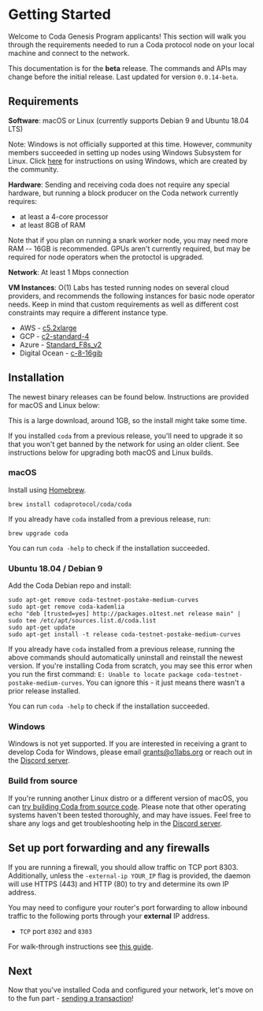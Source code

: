 
# Getting Started

Welcome to Coda Genesis Program applicants! This section will walk you through the requirements needed to run a Coda protocol node on your local machine and connect to the network.

<Alert>

  This documentation is for the **beta** release. The commands and APIs may change before the initial release. Last updated for version `0.0.14-beta`.

</Alert>

## Requirements

**Software**: macOS or Linux (currently supports Debian 9 and Ubuntu 18.04 LTS)

Note: Windows is not officially supported at this time. However, community members succeeded in setting up nodes using Windows Subsystem for Linux. Click [here](https://codawiki.com/index.php?title=Coda_on_Windows) for instructions on using Windows, which are created by the community.

**Hardware**: Sending and receiving coda does not require any special hardware, but running a block producer on the Coda network currently requires:

- at least a 4-core processor
- at least 8GB of RAM

Note that if you plan on running a snark worker node, you may need more RAM -- 16GB is recommended. GPUs aren't currently required, but may be required for node operators when the protoctol is upgraded.

**Network**: At least 1 Mbps connection

**VM Instances**:
O(1) Labs has tested running nodes on several cloud providers, and recommends the following instances for basic node operator needs. Keep in mind that custom requirements as well as different cost constraints may require a different instance type.

- AWS - [c5.2xlarge](https://www.ec2instances.info/?filter=c5.2xl&region=us-west-2&cost_duration=daily&selected=c5.2xlarge)
- GCP - [c2-standard-4](https://cloud.google.com/compute/docs/machine-types)
- Azure - [Standard_F8s_v2](https://docs.microsoft.com/en-us/azure/virtual-machines/windows/sizes-compute#fsv2-series-1)
- Digital Ocean - [c-8-16gib](https://cloud.digitalocean.com/droplets/new?size=c-8-16gib)

## Installation

The newest binary releases can be found below. Instructions are provided for macOS and Linux below:

This is a large download, around 1GB, so the install might take some time.

<Alert kind="warning">

  If you installed `coda` from a previous release, you'll need to upgrade it so that you won't get banned by the network for using an older client. See instructions below for upgrading both macOS and Linux builds.

</Alert>

### macOS

Install using [Homebrew](https://brew.sh).
```
brew install codaprotocol/coda/coda
```

If you already have `coda` installed from a previous release, run:
```
brew upgrade coda
```

You can run `coda -help` to check if the installation succeeded.

### Ubuntu 18.04 / Debian 9

Add the Coda Debian repo and install:

```
sudo apt-get remove coda-testnet-postake-medium-curves
sudo apt-get remove coda-kademlia
echo "deb [trusted=yes] http://packages.o1test.net release main" | sudo tee /etc/apt/sources.list.d/coda.list
sudo apt-get update
sudo apt-get install -t release coda-testnet-postake-medium-curves
```

If you already have `coda` installed from a previous release, running the above commands should automatically uninstall and reinstall the newest version. If you're installing Coda from scratch, you may see this error when you run the first command: `E: Unable to locate package coda-testnet-postake-medium-curves`. You can ignore this - it just means there wasn't a prior release installed.

You can run `coda -help` to check if the installation succeeded.

### Windows

Windows is not yet supported. If you are interested in receiving a grant to develop Coda for Windows, please email grants@o1labs.org or reach out in the [Discord server](https://bit.ly/CodaDiscord).

### Build from source

If you're running another Linux distro or a different version of macOS, you can [try building Coda from source code](https://github.com/CodaProtocol/coda/blob/master/README-dev.md#building-coda). Please note that other operating systems haven't been tested thoroughly, and may have issues. Feel free to share any logs and get troubleshooting help in the [Discord server](https://bit.ly/CodaDiscord).

## Set up port forwarding and any firewalls

If you are running a firewall, you should allow traffic on TCP port 8303. Additionally, unless the `-external-ip YOUR_IP` flag is provided, the daemon will use HTTPS (443) and HTTP (80) to try and determine its own IP address.

You may need to configure your router's port forwarding to allow inbound traffic to the following ports through your **external** IP address.

- `TCP` port `8302` and `8303`

For walk-through instructions see [this guide](/docs/troubleshooting/#port-forwarding).

## Next
 
Now that you've installed Coda and configured your network, let's move on to the fun part - [sending a transaction](/docs/my-first-transaction/)!

